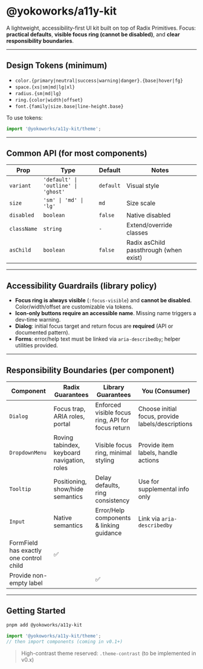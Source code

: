 
<Meta title="Introduction/Overview" />

# @yokoworks/a11y-kit

A lightweight, accessibility-first UI kit built on top of Radix Primitives.
Focus: **practical defaults**, **visible focus ring (cannot be disabled)**, and **clear responsibility boundaries**.

---

## Design Tokens (minimum)

- `color.{primary|neutral|success|warning|danger}.{base|hover|fg}`
- `space.{xs|sm|md|lg|xl}`
- `radius.{sm|md|lg}`
- `ring.{color|width|offset}`
- `font.{family|size.base|line-height.base}`

To use tokens:

```ts
import '@yokoworks/a11y-kit/theme';
```

---

## Common API (for most components)

| Prop        | Type                                | Default   | Notes                                  |
| ----------- | ----------------------------------- | --------- | -------------------------------------- |
| `variant`   | `'default' \| 'outline' \| 'ghost'` | `default` | Visual style                           |
| `size`      | `'sm' \| 'md' \| 'lg'`              | `md`      | Size scale                             |
| `disabled`  | `boolean`                           | `false`   | Native disabled                        |
| `className` | `string`                            | `-`       | Extend/override classes                |
| `asChild`   | `boolean`                           | `false`   | Radix asChild passthrough (when exist) |

---

## Accessibility Guardrails (library policy)

- **Focus ring is always visible** (`:focus-visible`) and **cannot be disabled**.
  Color/width/offset are customizable via tokens.
- **Icon-only buttons require an accessible name**.
  Missing name triggers a dev-time warning.
- **Dialog**: initial focus target and return focus are **required** (API or documented pattern).
- **Forms**: error/help text must be linked via `aria-describedby`; helper utilities provided.

---

## Responsibility Boundaries (per component)

| Component                               | Radix Guarantees                            | Library Guarantees                                | You (Consumer)                                    |
| --------------------------------------- | ------------------------------------------- | ------------------------------------------------- | ------------------------------------------------- |
| `Dialog`                                | Focus trap, ARIA roles, portal              | Enforced visible focus ring, API for focus return | Choose initial focus, provide labels/descriptions |
| `DropdownMenu`                          | Roving tabindex, keyboard navigation, roles | Visible focus ring, minimal styling               | Provide item labels, handle actions               |
| `Tooltip`                               | Positioning, show/hide semantics            | Delay defaults, ring consistency                  | Use for supplemental info only                    |
| `Input`                                 | Native semantics                            | Error/Help components & linking guidance          | Link via `aria-describedby`                       |
| FormField has exactly one control child | ✅                                          |                                                   |
| Provide non-empty label                 |                                             | ✅                                                |

---

## Getting Started

```bash
pnpm add @yokoworks/a11y-kit
```

```ts
import '@yokoworks/a11y-kit/theme';
// then import components (coming in v0.1+)
```

> High-contrast theme reserved: `.theme-contrast` (to be implemented in v0.x)
